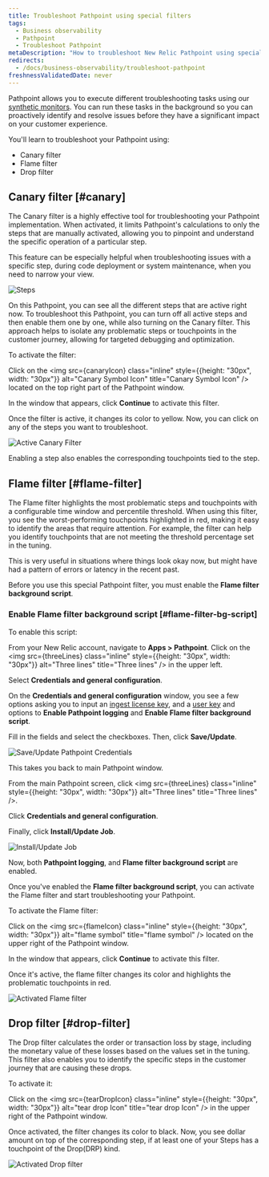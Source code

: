 ```yaml
---
title: Troubleshoot Pathpoint using special filters
tags:
  - Business observability
  - Pathpoint
  - Troubleshoot Pathpoint
metaDescription: "How to troubleshoot New Relic Pathpoint using special filters (like Canary or Flame filter)."
redirects: 
  - /docs/business-observability/troubleshoot-pathpoint
freshnessValidatedDate: never
--- 
```












Pathpoint allows you to execute different troubleshooting tasks using our [synthetic monitors](/docs/synthetics/synthetic-monitoring/getting-started/get-started-synthetic-monitoring). You can run these tasks in the background so you can proactively identify and resolve issues before they have a significant impact on your customer experience. 

You'll learn to troubleshoot your Pathpoint using:

* Canary filter
* Flame filter
* Drop filter

## Canary filter [#canary]

The Canary filter is a highly effective tool for troubleshooting your Pathpoint implementation. When activated, it limits Pathpoint's calculations to only the steps that are manually activated, allowing you to pinpoint and understand the specific operation of a particular step. 

This feature can be especially helpful when troubleshooting issues with a specific step, during code deployment or system maintenance, when you need to narrow your view. 

<img
    title="Steps"
    alt="Steps"
    src={steps}
/>

On this Pathpoint, you can see all the different steps that are active right now. To troubleshoot this Pathpoint, you can turn off all active steps and then enable them one by one, while also turning on the Canary filter. This approach helps to isolate any problematic steps or touchpoints in the customer journey, allowing for targeted debugging and optimization.

To activate the filter:

<Steps>

<Step>

Click on the <img src={canaryIcon} class="inline" style={{height: "30px", width: "30px"}} alt="Canary Symbol Icon" title="Canary Symbol Icon" /> located on the top right part of the Pathpoint window.



</Step>

<Step>

In the window that appears, click **Continue** to activate this filter. 

</Step>

<Step>

Once the filter is active, it changes its color to yellow. Now, you can click on any of the steps you want to troubleshoot. 

<img
    title="Active Canary Filter"
    alt="Active Canary Filter"
    src={activeCanaryFilter}
/>

<Callout variant="tip">
Enabling a step also enables the corresponding touchpoints tied to the step.
</Callout>
</Step>


</Steps>

## Flame filter [#flame-filter]

The Flame filter highlights the most problematic steps and touchpoints with a configurable time window and percentile threshold. When using this filter, you see the worst-performing touchpoints highlighted in red, making it easy to identify the areas that require attention. For example, the filter can help you identify touchpoints that are not meeting the threshold percentage set in the tuning. 

This is very useful in situations where things look okay now, but might have had a pattern of errors or latency in the recent past. 

Before you use this special Pathpoint filter, you must enable the **Flame filter background script**.

### Enable Flame filter background script [#flame-filter-bg-script]

To enable this script:

<Steps>

<Step>

From your New Relic account, navigate to **Apps > Pathpoint**. Click on the <img src={threeLines} class="inline" style={{height: "30px", width: "30px"}} alt="Three lines" title="Three lines" /> in the upper left.

</Step>

<Step>

Select **Credentials and general configuration**.

</Step>

<Step>

On the **Credentials and general configuration** window, you see a few options asking you to input an [ingest license key](/docs/apis/intro-apis/new-relic-api-keys/#api-table), and a [user key](/docs/apis/intro-apis/new-relic-api-keys/#api-table) and options to **Enable Pathpoint logging** and **Enable Flame filter background script**.

Fill in the fields and select the checkboxes. Then, click **Save/Update**.

<img
  title="Save/Update Pathpoint Credentials"
  alt="Save/Update Pathpoint Credentials"
  src={credentials}
/>

This takes you back to main Pathpoint window.

</Step>

<Step>

From the main Pathpoint screen, click <img src={threeLines} class="inline" style={{height: "30px", width: "30px"}} alt="Three lines" title="Three lines" />.

</Step>

<Step>

Click **Credentials and general configuration**.

</Step>

<Step>

Finally, click **Install/Update Job**.

<img
  title="Install/Update Job"
  alt="Install/Update Job"
  src={installJob}
/>

Now, both **Pathpoint logging**, and **Flame filter background script** are enabled.
</Step>


</Steps>

Once you've enabled the **Flame filter background script**, you can activate the Flame filter and start troubleshooting your Pathpoint.

To activate the Flame filter:

<Steps>

<Step>

Click on the <img src={flameIcon} class="inline" style={{height: "30px", width: "30px"}} alt="flame symbol" title="flame symbol" /> located on the upper right of the Pathpoint window.


</Step>

<Step>

In the window that appears, click **Continue** to activate this filter. 

</Step>

<Step>

Once it's active, the flame filter changes its color and highlights the problematic touchpoints in red. 

<img
  title="Activated Flame filter"
  alt="Activated Flame filter"
  src={activatedFlameFilter}
/>

</Step>

</Steps>

## Drop filter [#drop-filter]

The Drop filter calculates the order or transaction loss by stage, including the monetary value of these losses based on the values set in the tuning. This filter also enables you to identify the specific steps in the customer journey that are causing these drops.

To activate it:

<Steps>

<Step>

Click on the <img src={tearDropIcon} class="inline" style={{height: "30px", width: "30px"}} alt="tear drop Icon" title="tear drop Icon" /> in the upper right of the Pathpoint window. 

</Step>

<Step>

Once activated, the filter changes its color to black. Now, you see dollar amount on top of the corresponding step, if at least one of your Steps has a touchpoint of the Drop(DRP) kind.

<img
  title="Activated Drop filter"
  alt="Activated Drop filter"
  src={activatedDropFilter}
/>

</Step>

</Steps>